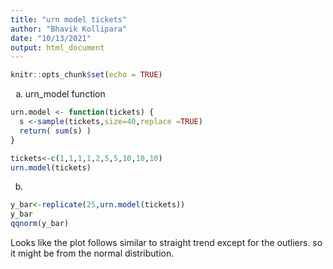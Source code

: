 ```yaml
---
title: "urn model tickets"
author: "Bhavik Kollipara"
date: "10/13/2021"
output: html_document
---
```


```r
knitr::opts_chunk$set(echo = TRUE)
```

a) urn_model function

```r
urn.model <- function(tickets) {
  s <-sample(tickets,size=40,replace =TRUE)
  return( sum(s) )
}

tickets<-c(1,1,1,1,2,5,5,10,10,10)
urn.model(tickets)
```
b)
```r
y_bar<-replicate(25,urn.model(tickets))
y_bar
qqnorm(y_bar)
```
Looks like the plot follows similar to straight trend except for the outliers. so it might be from the normal distribution.